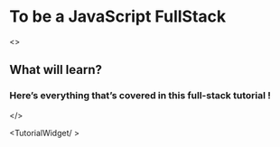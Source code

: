
# To be a JavaScript FullStack

<>
## What will learn?
### Here’s everything that’s covered in this full-stack tutorial !
</>

<TutorialWidget/ >
